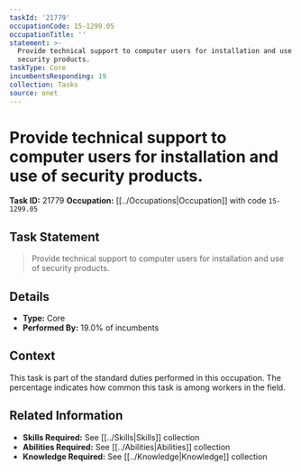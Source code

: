 ```yaml
---
taskId: '21779'
occupationCode: 15-1299.05
occupationTitle: ''
statement: >-
  Provide technical support to computer users for installation and use of
  security products.
taskType: Core
incumbentsResponding: 19
collection: Tasks
source: onet
---
```

# Provide technical support to computer users for installation and use of security products.

**Task ID:** 21779
**Occupation:** [[../Occupations|Occupation]] with code `15-1299.05`

## Task Statement

> Provide technical support to computer users for installation and use of security products.

## Details

- **Type:** Core
- **Performed By:** 19.0% of incumbents

## Context

This task is part of the standard duties performed in this occupation. The percentage indicates how common this task is among workers in the field.

## Related Information

- **Skills Required:** See [[../Skills|Skills]] collection
- **Abilities Required:** See [[../Abilities|Abilities]] collection
- **Knowledge Required:** See [[../Knowledge|Knowledge]] collection

